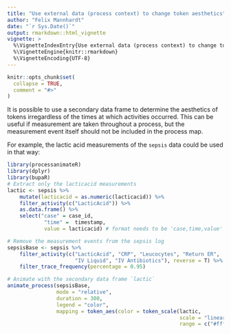 ---
title: "Use external data (process context) to change token aesthetics"
author: "Felix Mannhardt"
date: "`r Sys.Date()`"
output: rmarkdown::html_vignette
vignette: >
  %\VignetteIndexEntry{Use external data (process context) to change token aesthetics}
  %\VignetteEngine{knitr::rmarkdown}
  %\VignetteEncoding{UTF-8}
---

```{r setup, include = FALSE}
knitr::opts_chunk$set(
  collapse = TRUE,
  comment = "#>"
)
```

It is possible to use a secondary data frame to determine the aesthetics of tokens irregardless of the times at which activities occurred. This can be useful if measurement are taken throughout a process, but the measurement event itself should not be included in the process map. 

For example, the lactic acid measurements of the `sepsis` data could be used in that way: 
```{r echo = TRUE, message = FALSE}
library(processanimateR)
library(dplyr)
library(bupaR)
# Extract only the lacticacid measurements
lactic <- sepsis %>%
    mutate(lacticacid = as.numeric(lacticacid)) %>%
    filter_activity(c("LacticAcid")) %>%
    as.data.frame() %>%
    select("case" = case_id, 
            "time" =  timestamp, 
            value = lacticacid) # format needs to be 'case,time,value'

# Remove the measurement events from the sepsis log
sepsisBase <- sepsis %>%
    filter_activity(c("LacticAcid", "CRP", "Leucocytes", "Return ER",
                      "IV Liquid", "IV Antibiotics"), reverse = T) %>%
    filter_trace_frequency(percentage = 0.95)

# Animate with the secondary data frame `lactic`
animate_process(sepsisBase, 
                mode = "relative", 
                duration = 300,
                legend = "color", 
                mapping = token_aes(color = token_scale(lactic, 
                                                        scale = "linear", 
                                                        range = c("#fff5eb","#7f2704"))))
```
